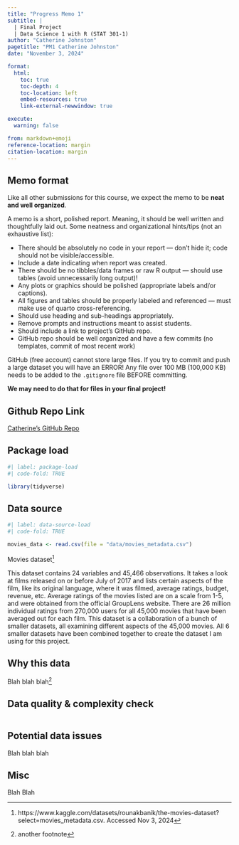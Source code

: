 ```yaml
---
title: "Progress Memo 1"
subtitle: |
  | Final Project 
  | Data Science 1 with R (STAT 301-1)
author: "Catherine Johnston"
pagetitle: "PM1 Catherine Johnston"
date: "November 3, 2024"

format:
  html:
    toc: true
    toc-depth: 4
    toc-location: left
    embed-resources: true
    link-external-newwindow: true

execute:
  warning: false

from: markdown+emoji
reference-location: margin
citation-location: margin
---
```


::: {.callout-important collapse=true}
## Memo format

Like all other submissions for this course, we expect the memo to be **neat and well organized**.

A memo is a short, polished report. Meaning, it should be well written and thoughtfully laid out. Some neatness and organizational hints/tips (not an exhaustive list):

- There should be absolutely no code in your report --- don’t hide it; code should not be visible/accessible.
- Include a date indicating when report was created.
- There should be no tibbles/data frames or raw R output --- should use tables (avoid unnecessarily long output)!
- Any plots or graphics should be polished (appropriate labels and/or captions).
- All figures and tables should be properly labeled and referenced --- must make use of quarto cross-referencing.
- Should use heading and sub-headings appropriately.
- Remove prompts and instructions meant to assist students.
- Should include a link to project’s GitHub repo.
- GitHub repo should be well organized and have a few commits (no templates, commit of most recent work)


:::

::: {.callout-warning collapse=true}
GitHub (free account) cannot store large files. If you try to commit and push a large dataset you will have an ERROR! Any file over 100 MB (100,000 KB) needs to be added to the `.gitignore` file BEFORE committing.

**We may need to do that for files in your final project!**
:::


::: {.callout-tip icon=false}

## Github Repo Link

[Catherine's GitHub Repo](https://github.com/ccjohnston1/final-project-1.git)

:::

## Package load
```r
#| label: package-load
#| code-fold: TRUE

library(tidyverse)
```


## Data source

```r
#| label: data-source-load
#| code-fold: TRUE

movies_data <- read.csv(file = "data/movies_metadata.csv")
```

Movies dataset^[https://www.kaggle.com/datasets/rounakbanik/the-movies-dataset?select=movies_metadata.csv. Accessed Nov 3, 2024]

This dataset contains 24 variables and 45,466 observations. It takes a look at films released on or before July of 2017 and lists certain aspects of the film, like its original language, where it was filmed, average ratings, budget, revenue, etc. Average ratings of the movies listed are on a scale from 1-5, and were obtained from the official GroupLens website. There are 26 million individual ratings from 270,000 users for all 45,000 movies that have been averaged out for each film. This dataset is a collaboration of a bunch of smaller datasets, all examining different aspects of the 45,000 movies. All 6 smaller datasets have been combined together to create the dataset I am using for this project. 


## Why this data

Blah blah blah^[another footnote]

## Data quality & complexity check

```r

```


## Potential data issues

Blah blah blah

## Misc

Blah Blah

